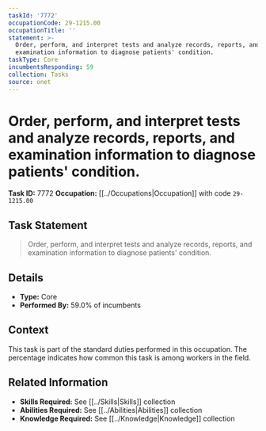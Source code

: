 ```yaml
---
taskId: '7772'
occupationCode: 29-1215.00
occupationTitle: ''
statement: >-
  Order, perform, and interpret tests and analyze records, reports, and
  examination information to diagnose patients' condition.
taskType: Core
incumbentsResponding: 59
collection: Tasks
source: onet
---
```

# Order, perform, and interpret tests and analyze records, reports, and examination information to diagnose patients' condition.

**Task ID:** 7772
**Occupation:** [[../Occupations|Occupation]] with code `29-1215.00`

## Task Statement

> Order, perform, and interpret tests and analyze records, reports, and examination information to diagnose patients' condition.

## Details

- **Type:** Core
- **Performed By:** 59.0% of incumbents

## Context

This task is part of the standard duties performed in this occupation. The percentage indicates how common this task is among workers in the field.

## Related Information

- **Skills Required:** See [[../Skills|Skills]] collection
- **Abilities Required:** See [[../Abilities|Abilities]] collection
- **Knowledge Required:** See [[../Knowledge|Knowledge]] collection
